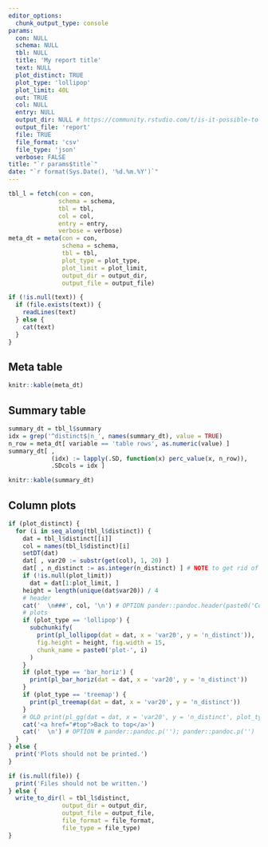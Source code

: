 ```yaml
---
editor_options: 
  chunk_output_type: console
params:
  con: NULL
  schema: NULL
  tbl: NULL
  title: 'My report title'
  text: NULL
  plot_distinct: TRUE
  plot_type: 'lollipop'
  plot_limit: 40L
  out: TRUE
  col: NULL
  entry: NULL
  output_dir: NULL # https://community.rstudio.com/t/is-it-possible-to-save-the-html-output-in-a-directory-which-is-not-the-one-where-the-rmd-file-resides/3588/6
  output_file: 'report'
  file: TRUE
  file_format: 'csv'
  file_type: 'json'
  verbose: FALSE
title: "`r params$title`"
date: "`r format(Sys.Date(), '%d.%m.%Y')`"
---
```


```r
tbl_l = fetch(con = con,
              schema = schema,
              tbl = tbl,
              col = col,
              entry = entry,
              verbose = verbose)
meta_dt = meta(con = con,
               schema = schema,
               tbl = tbl,
               plot_type = plot_type,
               plot_limit = plot_limit,
               output_dir = output_dir,
               output_file = output_file)
```

```r
if (!is.null(text)) {
  if (file.exists(text)) {
    readLines(text)
  } else {
    cat(text)
  }
}
```

## Meta table
```r
knitr::kable(meta_dt)
```

## Summary table
```r
summary_dt = tbl_l$summary
idx = grep('^distinct$|n_', names(summary_dt), value = TRUE)
n_row = meta_dt[ variable == 'table rows', as.numeric(value) ]
summary_dt[ ,
            (idx) := lapply(.SD, function(x) perc_value(x, n_row)),
            .SDcols = idx ]

knitr::kable(summary_dt)
```

## Column plots
```r
if (plot_distinct) {
  for (i in seq_along(tbl_l$distinct)) {
    dat = tbl_l$distinct[[i]]
    col = names(tbl_l$distinct)[i]
    setDT(dat)
    dat[ , var20 := substr(get(col), 1, 20) ]
    dat[ , n_distinct := as.integer(n_distinct) ] # NOTE to get rid of integer64, that might be returned - can be done more gracefully
    if (!is.null(plot_limit))
      dat = dat[1:plot_limit, ]
    height = length(unique(dat$var20)) / 4
    # header
    cat('  \n###', col, '\n') # OPTION pander::pandoc.header(paste0('Column: ', col), level = 3)
    # plots
    if (plot_type == 'lollipop') {
      subchunkify(
        print(pl_lollipop(dat = dat, x = 'var20', y = 'n_distinct')),
        fig.height = height, fig.width = 15,
        chunk_name = paste0('plot-', i)
      )
    }
    if (plot_type == 'bar_horiz') {
      print(pl_bar_horiz(dat = dat, x = 'var20', y = 'n_distinct'))
    }
    if (plot_type == 'treemap') {
      print(pl_treemap(dat = dat, x = 'var20', y = 'n_distinct'))
    }
    # OLD print(pl_gg(dat = dat, x = 'var20', y = 'n_distinct', plot_type = plot_type))
    cat('<a href="#top">Back to top</a>')
    cat('  \n') # OPTION # pander::pandoc.p(''); pander::pandoc.p('')
  }
} else {
  print('Plots should not be printed.')
}

```

```r
if (is.null(file)) {
  print('Files should not be written.')
} else {
  write_to_dir(l = tbl_l$distinct,
               output_dir = output_dir,
               output_file = output_file,
               file_format = file_format,
               file_type = file_type)
}
```
